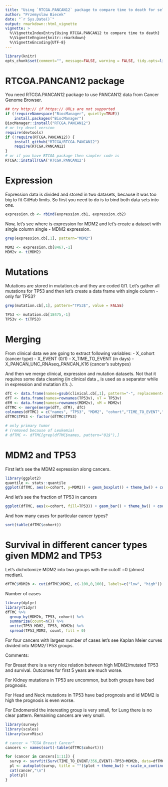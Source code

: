 ```yaml
---
title: "Using `RTCGA.PANCAN12` package to compare time to death for selected tumor types"
author: "Przemyslaw Biecek"
date: "`r Sys.Date()`"
output: rmarkdown::html_vignette
vignette: >
  %\VignetteIndexEntry{Using RTCGA.PANCAN12 to compare time to death}
  %\VignetteEngine{knitr::rmarkdown}
  %\VignetteEncoding{UTF-8}
---
```


```r
library(knitr)
opts_chunk$set(comment="", message=FALSE, warning = FALSE, tidy.opts=list(keep.blank.line=TRUE, width.cutoff=150),options(width=150), cache=TRUE, fig.width=10, fig.height=10, eval = FALSE)
```

# RTCGA.PANCAN12 package

You need RTCGA.PANCAN12 package to use PANCAN12 data from Cancer Genome Browser.

```r
## try http:// if https:// URLs are not supported
if (!requireNamespace("BiocManager", quietly=TRUE))
    install.packages("BiocManager")
BiocManager::install("RTCGA.PANCAN12")
# or try devel version
require(devtools)
if (!require(RTCGA.PANCAN12)) {
    install_github("RTCGA/RTCGA.PANCAN12")
    require(RTCGA.PANCAN12)
}
# or if you have RTCGA package then simpler code is
RTCGA::installTCGA('RTCGA.PANCAN12')
```

# Expression

Expression data is divided and stored in two datasets, because it was too big to fit GitHub limits.
So first you need to do is to bind both data sets into one.

```r
expression.cb <- rbind(expression.cb1, expression.cb2)
```

Now, let's see where is expression for MDM2 and let's create a dataset with single column single  - MDM2 expression.

```r
grep(expression.cb[,1], pattern="MDM2")

MDM2 <- expression.cb[8467,-1]
MDM2v <- t(MDM2)
```

# Mutations

Mutations are stored in mutation.cb and they are coded 0/1.
Let's gather all mutations for TP53 and then let's create a data frame with single column - only for TP53?

```r
grep(mutation.cb[,1], pattern="TP53$", value = FALSE)

TP53 <- mutation.cb[18475,-1]
TP53v <- t(TP53)
```

# Merging

From clinical data we are going to extract following variables:
- X_cohort (cancer type)
- X_EVENT (0/1)
- X_TIME_TO_EVENT (in days)
- X_PANCAN_UNC_RNAseq_PANCAN_K16 (cancer's subtypes)

And then we merge clinical, expression and mutation datasets.
Not that it requires some data cleaning (in clinical data _ is used as a separator while in expression and mutation it's .).

```r
dfC <- data.frame(names=gsub(clinical.cb[,1], pattern="-", replacement="."), clinical.cb[,c("X_cohort","X_TIME_TO_EVENT","X_EVENT","X_PANCAN_UNC_RNAseq_PANCAN_K16")])
dfT <- data.frame(names=rownames(TP53v), vT = TP53v)
dfM <- data.frame(names=rownames(MDM2v), vM = MDM2v)
dfTMC <- merge(merge(dfT, dfM), dfC)
colnames(dfTMC) = c("names", "TP53", "MDM2", "cohort","TIME_TO_EVENT","EVENT","PANCAN_UNC_RNAseq_PANCAN_K16")
dfTMC$TP53 <- factor(dfTMC$TP53)

# only primary tumor
# (removed because of Leukemia)
# dfTMC <- dfTMC[grep(dfTMC$names, pattern="01$"),]
```

# MDM2 and TP53

First let's see the MDM2 expression along cancers.

```r
library(ggplot2)
quantile <- stats::quantile
ggplot(dfTMC, aes(x=cohort, y=MDM2)) + geom_boxplot() + theme_bw() + coord_flip() + ylab("")

```

And let's see the fraction of TP53 in cancers

```r
ggplot(dfTMC, aes(x=cohort, fill=TP53)) + geom_bar() + theme_bw() + coord_flip() + ylab("")
```

And how many cases for particular cancer types?

```r
sort(table(dfTMC$cohort))
```

# Survival in different cancer types given MDM2 and TP53

Let's dichotomize MDM2 into two groups with the cutoff =0 (almost median).

```r
dfTMC$MDM2b <- cut(dfTMC$MDM2, c(-100,0,100), labels=c("low", "high"))
```

Number of cases

```r
library(dplyr)
library(tidyr)
dfTMC %>% 
  group_by(MDM2b, TP53, cohort) %>%
  summarize(count=n()) %>%
  unite(TP53_MDM2, TP53, MDM2b) %>%
  spread(TP53_MDM2, count, fill = 0)
```

For four cancers with largest number of cases let's see Kaplan Meier curves divided into MDM2/TP53 groups.

Comments:

For Breast there is a very nice relation between high MDM2/mutated TP53 and survival. Outcomes for first 5 years are much worse.

For Kidney mutations in TP53 are uncommon, but both groups have bad prognosis.

For Head and Neck mutations in TP53 have bad prognosis and id MDM2 is high the prognosis is even worse.

For Endomeroid the interesting group is very small, for Lung there is no clear pattern. Remaining cancers are very small.


```r
library(survey)
library(scales)
library(survMisc)

# cancer = "TCGA Breast Cancer"
cancers <- names(sort(-table(dfTMC$cohort)))

for (cancer in cancers[1:11]) {
  survp <- survfit(Surv(TIME_TO_EVENT/356,EVENT)~TP53+MDM2b, data=dfTMC, subset=cohort == cancer)
  pl <- autoplot(survp, title = "")$plot + theme_bw() + scale_x_continuous(limits=c(0,10), breaks=0:10) + ggtitle(cancer) + scale_y_continuous(labels = percent, limits=c(0,1))
  cat(cancer,"\n")
  plot(pl)
}

```


